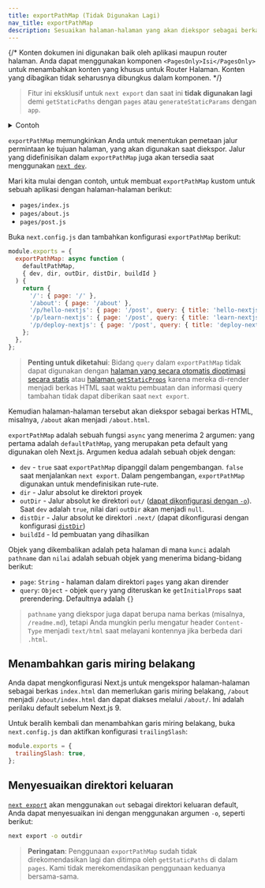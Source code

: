 ```yaml
---
title: exportPathMap (Tidak Digunakan Lagi)
nav_title: exportPathMap
description: Sesuaikan halaman-halaman yang akan diekspor sebagai berkas HTML saat menggunakan `next export`.
---
```


{/* Konten dokumen ini digunakan baik oleh aplikasi maupun router halaman. Anda dapat menggunakan komponen `<PagesOnly>Isi</PagesOnly>` untuk menambahkan konten yang khusus untuk Router Halaman. Konten yang dibagikan tidak seharusnya dibungkus dalam komponen. */}

> Fitur ini eksklusif untuk `next export` dan saat ini **tidak digunakan lagi** demi `getStaticPaths` dengan `pages` atau `generateStaticParams` dengan `app`.

<details>
  <summary>Contoh</summary>
  
- [Ekspor Statis](https://github.com/vercel/next.js/tree/canary/examples/with-static-export)

</details>

`exportPathMap` memungkinkan Anda untuk menentukan pemetaan jalur permintaan ke tujuan halaman, yang akan digunakan saat diekspor. Jalur yang didefinisikan dalam `exportPathMap` juga akan tersedia saat menggunakan [`next dev`](/docs/app/api-reference/next-cli#development).

Mari kita mulai dengan contoh, untuk membuat `exportPathMap` kustom untuk sebuah aplikasi dengan halaman-halaman berikut:

- `pages/index.js`
- `pages/about.js`
- `pages/post.js`

Buka `next.config.js` dan tambahkan konfigurasi `exportPathMap` berikut:

```js filename="next.config.js"
module.exports = {
  exportPathMap: async function (
    defaultPathMap,
    { dev, dir, outDir, distDir, buildId }
  ) {
    return {
      '/': { page: '/' },
      '/about': { page: '/about' },
      '/p/hello-nextjs': { page: '/post', query: { title: 'hello-nextjs' } },
      '/p/learn-nextjs': { page: '/post', query: { title: 'learn-nextjs' } },
      '/p/deploy-nextjs': { page: '/post', query: { title: 'deploy-nextjs' } },
    };
  },
};
```

> **Penting untuk diketahui**: Bidang `query` dalam `exportPathMap` tidak dapat digunakan dengan [halaman yang secara otomatis dioptimasi secara statis](/docs/pages/building-your-application/rendering/automatic-static-optimization) atau [halaman `getStaticProps`](/docs/pages/building-your-application/data-fetching/get-static-props) karena mereka di-render menjadi berkas HTML saat waktu pembuatan dan informasi query tambahan tidak dapat diberikan saat `next export`.

Kemudian halaman-halaman tersebut akan diekspor sebagai berkas HTML, misalnya, `/about` akan menjadi `/about.html`.

`exportPathMap` adalah sebuah fungsi `async` yang menerima 2 argumen: yang pertama adalah `defaultPathMap`, yang merupakan peta default yang digunakan oleh Next.js. Argumen kedua adalah sebuah objek dengan:

- `dev` - `true` saat `exportPathMap` dipanggil dalam pengembangan. `false` saat menjalankan `next export`. Dalam pengembangan, `exportPathMap` digunakan untuk mendefinisikan rute-rute.
- `dir` - Jalur absolut ke direktori proyek
- `outDir` - Jalur absolut ke direktori `out/` ([dapat dikonfigurasi dengan `-o`](#customizing-the-output-directory)). Saat `dev` adalah `true`, nilai dari `outDir` akan menjadi `null`.
- `distDir` - Jalur absolut ke direktori `.next/` (dapat dikonfigurasi dengan konfigurasi [`distDir`](/docs/pages/api-reference/next-config-js/distDir))
- `buildId` - Id pembuatan yang dihasilkan

Objek yang dikembalikan adalah peta halaman di mana `kunci` adalah `pathname` dan `nilai` adalah sebuah objek yang menerima bidang-bidang berikut:

- `page`: `String` - halaman dalam direktori `pages` yang akan dirender
- `query`: `Object` - objek `query` yang diteruskan ke `getInitialProps` saat prerendering. Defaultnya adalah `{}`

> `pathname` yang diekspor juga dapat berupa nama berkas (misalnya, `/readme.md`), tetapi Anda mungkin perlu mengatur header `Content-Type` menjadi `text/html` saat melayani kontennya jika berbeda dari `.html`.

## Menambahkan garis miring belakang

Anda dapat mengkonfigurasi Next.js untuk mengekspor halaman-halaman sebagai berkas `index.html` dan memerlukan garis miring belakang, `/about` menjadi `/about/index.html` dan dapat diakses melalui `/about/`. Ini adalah perilaku default sebelum Next.js 9.

Untuk beralih kembali dan menambahkan garis miring belakang, buka `next.config.js` dan aktifkan konfigurasi `trailingSlash`:

```js filename="next.config.js"
module.exports = {
  trailingSlash: true,
};
```

## Menyesuaikan direktori keluaran

[`next export`](/docs/app/building-your-application/deploying/static-exports) akan menggunakan `out` sebagai direktori keluaran default, Anda dapat menyesuaikan ini dengan menggunakan argumen `-o`, seperti berikut:

```bash filename="Terminal"
next export -o outdir
```

> **Peringatan**: Penggunaan `exportPathMap` sudah tidak direkomendasikan lagi dan ditimpa oleh `getStaticPaths` di dalam `pages`. Kami tidak merekomendasikan penggunaan keduanya bersama-sama.
